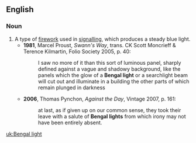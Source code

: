 ==English==
===Noun===
{{en-noun|sg=[[Bengal]] [[light]]}}

# A type of [[firework]] used in [[signalling]], which produces a steady blue light.
#*'''1981''', Marcel Proust, ''Swann's Way'', trans. CK Scott Moncrieff & Terence Kilmartin, Folio Society 2005, p. 40:
#*:I saw no more of it than this sort of luminous panel, sharply defined against a vague and shadowy background, like the panels which the glow of a '''Bengal light''' or a searchlight beam will cut out and illuminate in a building the other parts of which remain plunged in darkness
#*'''2006''', Thomas Pynchon, ''Against the Day'', Vintage 2007, p. 161:
#*:at last, as if given up on our common sense, they took their leave with a salute of '''Bengal lights''' from which irony may not have been entirely absent.

[[uk:Bengal light]]